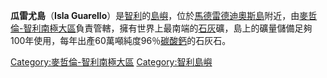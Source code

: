 '''瓜雷尤島'''（'''Isla Guarello'''）是[[智利|智利]]的[[島嶼|島嶼]]，位於[[馬德雷德迪奧斯島|馬德雷德迪奧斯島]]附近，由[[麥哲倫-智利南極大區|麥哲倫-智利南極大區]]負責管轄，擁有世界上最南端的[[石灰|石灰]]礦，島上的礦量儲備足夠100年使用，每年出產60萬噸純度96％[[碳酸鈣|碳酸鈣]]的石灰石。 

{{Chile-stub}}
{{DEFAULTSORT:Guarello}}
[[Category:麥哲倫-智利南極大區|Category:麥哲倫-智利南極大區]]
[[Category:智利島嶼|Category:智利島嶼]]
